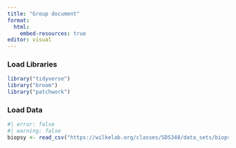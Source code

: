 ```yaml
---
title: "Group document"
format: 
  html: 
    embed-resources: true
editor: visual
---
```


### Load Libraries

```r
library("tidyverse")
library("broom")
library("patchwork")
```

### Load Data

```r
#| error: false
#| warning: false
biopsy <- read_csv("https://wilkelab.org/classes/SDS348/data_sets/biopsy.csv")
```
